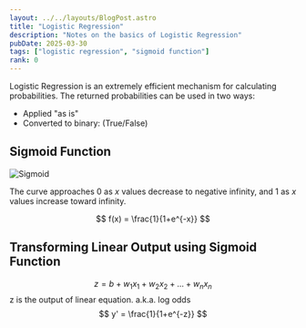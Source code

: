 ```yaml
---
layout: ../../layouts/BlogPost.astro
title: "Logistic Regression"
description: "Notes on the basics of Logistic Regression"
pubDate: 2025-03-30
tags: ["logistic regression", "sigmoid function"]
rank: 0
---
```

Logistic Regression is an extremely efficient mechanism for calculating probabilities. The returned probabilities can be used in two ways:
- Applied "as is"
- Converted to binary: (True/False)

## Sigmoid Function

![Sigmoid](https://d3p2bvoe452d0z.cloudfront.net/Sigmoid.png)

The curve approaches 0 as $x$ values decrease to negative infinity, and 1 as $x$ values increase toward infinity.

$$
f(x) = \frac{1}{1+e^{-x}}
$$

## Transforming Linear Output using Sigmoid Function

$$
z = b+w_1x_1+w_2x_2+...+w_nx_n
$$
z is the output of linear equation. a.k.a. log odds
$$
y' = \frac{1}{1+e^{-z}}
$$
